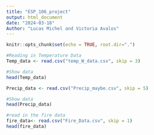 ```yaml
---
title: "ESP_106_project"
output: html_document
date: "2024-03-18"
Author: "Lucas Michel and Victoria Avalos"
---
```


```r
knitr::opts_chunk$set(echo = TRUE, root.dir=".")
```

```r
#Reading in Temperature Data 
Temp_data <- read.csv("temp_W_data.csv", skip = 3)

#Show data 
head(Temp_data)
```

```r
Precip_data <- read.csv("Precip_maybe.csv", skip = 5)

#Show data
head(Precip_data)
```

```r
#read in the fire data
fire_data<- read.csv("Fire_Data.csv", skip = 1)
head(fire_data)
```


